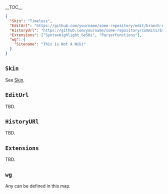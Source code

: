 __TOC__

<syntaxhighlight lang="json">
{
  "Skin": "Timeless",
  "EditUrl": "https://github.com/yourname/some-repository/edit/branch-name/path/to/$1.wikitext",
  "HistoryUrl": "https://github.com/yourname/some-repository/commits/branch-name/path/to/$1.wikitext",
  "Extensions": ["SyntaxHighlight_GeSHi", "ParserFunctions"],
  "wg": {
    "Sitename": "This Is Not A Wiki"
  }
}
</syntaxhighlight>
{{DISPLAYTITLE:.nowiki.json}}

== <code>Skin</code> ==
See [[Skin]].

== <code>EditUrl</code> ==
TBD.

== <code>HistoryURl</code> ==
TBD.

== <code>Extensions</code> ==
TBD.

== <code>wg</code> ==

Any {{ml|Manual:Configuration settings|configuration setting}} can be defined in this map.

